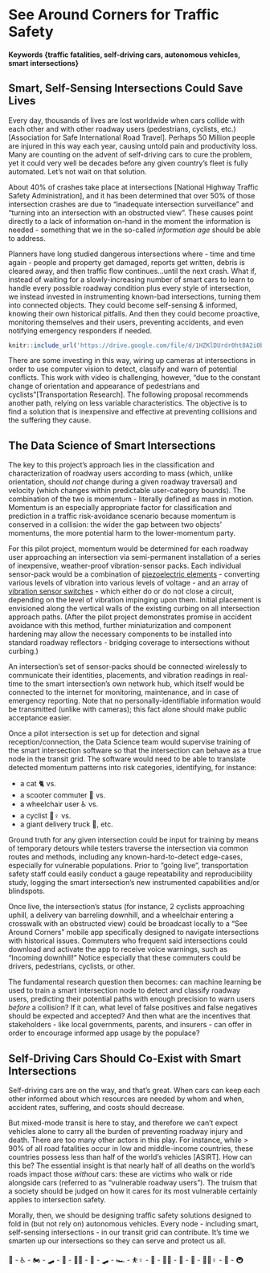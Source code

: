 # See Around Corners for Traffic Safety {#smart-intersections-could-save-lives}

#### Keywords {traffic fatalities, self-driving cars, autonomous vehicles, smart intersections}

## Smart, Self-Sensing Intersections Could Save Lives

Every day, thousands of lives are lost worldwide when cars collide with each other and with other roadway users (pedestrians, cyclists, etc.)[Association for Safe International Road Travel]. Perhaps 50 Million people are injured in this way each year, causing untold pain and productivity loss. Many are counting on the advent of self-driving cars to cure the problem, yet it could very well be decades before any given country's fleet is fully automated. Let's not wait on that solution.

About 40% of crashes take place at intersections [National Highway Traffic Safety Administration], and it has been determined that over 50% of those intersection crashes are due to "inadequate intersection surveillance" and "turning into an intersection with an obstructed view". These causes point directly to a lack of information on-hand in the moment the information is needed - something that we in the so-called *information age* should be able to address.

Planners have long studied dangerous intersections where - time and time again - people and property get damaged, reports get written, debris is cleared away, and then traffic flow continues...until the next crash. What if, instead of waiting for a slowly-increasing number of smart cars to learn to handle every possible roadway condition plus every style of intersection, we instead invested in instrumenting known-bad intersections, turning them into connected objects. They could become self-sensing & informed, knowing their own historical pitfalls. And then they could become proactive, monitoring themselves and their users, preventing accidents, and even notifying emergency responders if needed.

```r
knitr::include_url('https://drive.google.com/file/d/1HZKlDUrdr0ht8A2i0b5phq_jJmYjYLdX/preview')
```

There are some investing in this way, wiring up cameras at intersections in order to use computer vision to detect, classify and warn of potential conflicts. This work with video is challenging, however, "due to the constant change of orientation and appearance of pedestrians and cyclists"[Transportation Research]. The following proposal recommends another path, relying on less variable characteristics. The objective is to find a solution that is inexpensive and effective at preventing collisions and the suffering they cause.

## The Data Science of Smart Intersections

The key to this project's approach lies in the classification and characterization of roadway users according to mass (which, unlike orientation, should *not* change during a given roadway traversal) and velocity (which changes within predictable user-category bounds). The combination of the two is momentum - literally defined as mass in motion. Momentum is an especially appropriate factor for classification and prediction in a traffic risk-avoidance scenario because momentum is conserved in a collision: the wider the gap between two objects' momentums, the more potential harm to the lower-momentum party.

For this pilot project, momentum would be determined for each roadway user approaching an intersection via semi-permanent installation of a series of inexpensive, weather-proof vibration-sensor packs. Each individual sensor-pack would be a combination of [piezoelectric elements](https://www.adafruit.com/product/1739) - converting various levels of vibration into various levels of voltage - and an array of [vibration sensor switches](https://www.adafruit.com/?q=vibration%20sensor%20switch) - which either do or do not close a circuit, depending on the level of vibration impinging upon them. Initial placement is envisioned along the vertical walls of the existing curbing on all intersection approach paths. (After the pilot project demonstrates promise in accident avoidance with this method, further miniaturization and component hardening may allow the necessary components to be installed into standard roadway reflectors - bridging coverage to intersections without curbing.)

An intersection's set of sensor-packs should be connected wirelessly to communicate their identities, placements, and vibration readings in real-time to the smart intersection's own network hub, which itself would be connected to the internet for monitoring, maintenance, and in case of emergency reporting. Note that no personally-identifiable information would be transmitted (unlike with cameras); this fact alone should make public acceptance easier.

Once a pilot intersection is set up for detection and signal reception/connection, the Data Science team would supervise training of the smart intersection software so that the intersection can behave as a true node in the transit grid. The software would need to be able to translate detected momentum patterns into risk categories, identifying, for instance:

* a cat 🐈 vs.
* a scooter commuter 🛴 vs.
* a wheelchair user ♿ vs.
* a cyclist 🚴♀️ vs.
* a giant delivery truck 🚚, etc.

Ground truth for any given intersection could be input for training by means of temporary detours while testers traverse the intersection via common routes and methods, including any known-hard-to-detect edge-cases, especially for vulnerable populations. Prior to "going live", transportation safety staff could easily conduct a gauge repeatability and reproducibility study, logging the smart intersection's new instrumented capabilities and/or blindspots.

Once live, the intersection's status (for instance, 2 cyclists approaching uphill, a delivery van barreling downhill, and a wheelchair entering a crosswalk with an obstructed view) could be broadcast locally to a "See Around Corners" mobile app specifically designed to navigate intersections with historical issues. Commuters who frequent said intersections could download and activate the app to receive voice warnings, such as "Incoming downhill!" Notice especially that these commuters could be drivers, pedestrians, cyclists, or other.

The fundamental research question then becomes: can machine learning be used to train a smart intersection node to detect and classify roadway users, predicting their potential paths with enough precision to warn users *before* a collision? If it can, what level of false positives and false negatives should be expected and accepted? And then what are the incentives that stakeholders - like local governments, parents, and insurers - can offer in order to encourage informed app usage by the populace?

## Self-Driving Cars Should Co-Exist with Smart Intersections

Self-driving cars are on the way, and that's great. When cars can keep each other informed about which resources are needed by whom and when, accident rates, suffering, and costs should decrease.

But mixed-mode transit is here to stay, and therefore we can't expect vehicles alone to carry all the burden of preventing roadway injury and death. There are too many other actors in this play. For instance, while > 90% of all road fatalities occur in low and middle-income countries, these countries possess less than half of the world's vehicles [ASIRT]. How can this be? The essential insight is that nearly half of all deaths on the world’s roads impact those *without* cars: these are victims who walk or ride alongside cars (referred to as "vulnerable roadway users"). The truism that a society should be judged on how it cares for its most vulnerable certainly applies to intersection safety.

Morally, then, we should be designing traffic safety solutions designed to fold in (but not rely on) autonomous vehicles. Every node - including smart, self-sensing intersections - in our transit grid can contribute. It's time we smarten up our intersections so they can serve and protect us all.

 🚌 - ♿ - 🏍️ - 🛹 - 🚒 - 🚶🏿 - 🛵 - 🛹 - 🏎️ - ⛹️♀️ - 🛴 - 🏃🏼 - 🧳 - 🚙 - 🚴🏽♀️ - 🚓 - 🚇
